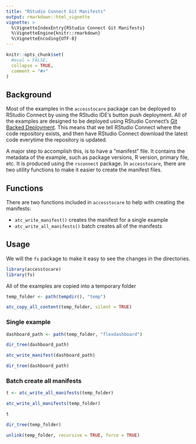 ```yaml
---
title: "RStudio Connect Git Manifests"
output: rmarkdown::html_vignette
vignette: >
  %\VignetteIndexEntry{RStudio Connect Git Manifests}
  %\VignetteEngine{knitr::rmarkdown}
  %\VignetteEncoding{UTF-8}
---
```


```r
knitr::opts_chunk$set(
  #eval = FALSE,
  collapse = TRUE,
  comment = "#>"
)
```


## Background

Most of the examples in the `accesstocare` package can be deployed to RStudio Connect by using the RStudio IDE's button push deployment.  All of the examples are designed to be deployed using RStudio Connect's [Git Backed Deployment](https://docs.rstudio.com/connect/user/git-backed/).  This means that we tell RStudio Connect where the code repository exists, and then have RStudio Connect download the latest code everytime the repository is updated.

A major step to accomplish this, is to have a "manifest" file.  It contains the metadata of the example, such as package versions, R version, primary file, etc.  It is produced using the `rsconnect` package.  In `accesstocare`, there are two utility functions to make it easier to create the manifest files.


## Functions

There are two functions included in `accesstocare` to help with creating the manifests: 

- `atc_write_manifest()` creates the manifest for a single example
- `atc_write_all_manifests()` batch creates all of the manifests 

## Usage

We will the `fs` package to make it easy to see the changes in the directories.

```r
library(accesstocare)
library(fs)
```

All of the examples are copied into a temporary folder

```r
temp_folder <- path(tempdir(), "temp")

atc_copy_all_content(temp_folder, silent = TRUE)
```


### Single example

```r
dashboard_path <- path(temp_folder, "flexdashboard")

dir_tree(dashboard_path)
```

```r
atc_write_manifest(dashboard_path)
```

```r
dir_tree(dashboard_path)
```

### Batch create all manifests

```r
t <- atc_write_all_manifests(temp_folder)
```

```r
atc_write_all_manifests(temp_folder)
```

```r
t
```


```r
dir_tree(temp_folder)
```

```r
unlink(temp_folder, recursive = TRUE, force = TRUE)
```

